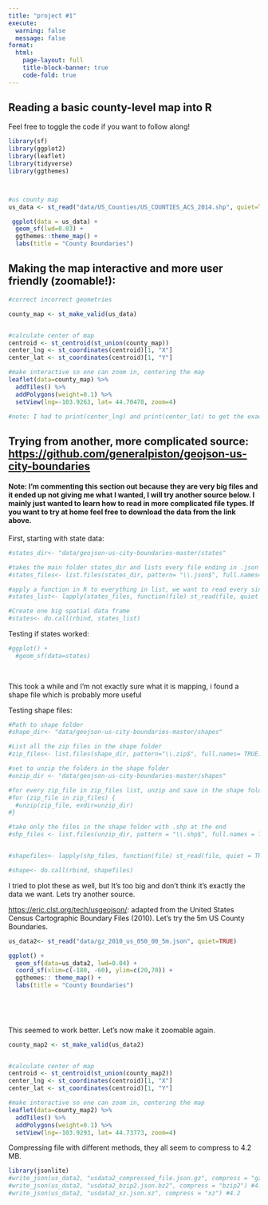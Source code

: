 ```yaml
---
title: "project #1"
execute: 
  warning: false
  message: false
format:
  html:
    page-layout: full
    title-block-banner: true
    code-fold: true 
---
```


## Reading a basic county-level map into R

Feel free to toggle the code if you want to follow along!

```r
library(sf)
library(ggplot2)
library(leaflet)
library(tidyverse)
library(ggthemes)



#us county map
us_data <- st_read("data/US_Counties/US_COUNTIES_ACS_2014.shp", quiet=TRUE)

 ggplot(data = us_data) +
  geom_sf(lwd=0.03) +
  ggthemes::theme_map() +
  labs(title = "County Boundaries")
```

## Making the map interactive and more user friendly (zoomable!):

```r
#correct incorrect geometries 

county_map <- st_make_valid(us_data)


#calculate center of map 
centroid <- st_centroid(st_union(county_map))
center_lng <- st_coordinates(centroid)[1, "X"]
center_lat <- st_coordinates(centroid)[1, "Y"]

#make interactive so one can zoom in, centering the map
leaflet(data=county_map) %>% 
  addTiles() %>% 
  addPolygons(weight=0.1) %>% 
  setView(lng=-103.9263, lat= 44.70478, zoom=4)

#note: I had to print(center_lng) and print(center_lat) to get the exact lng and lat used in the setView function. R wouldn't allow me to set lng=center_lng and lat=center_lat for some reason
```

## Trying from another, more complicated source: <https://github.com/generalpiston/geojson-us-city-boundaries>

#### Note: I'm commenting this section out because they are very big files and it ended up not giving me what I wanted, I will try another source below. I mainly just wanted to learn how to read in more complicated file types. If you want to try at home feel free to download the data from the link above.

First, starting with state data:

```r
#states_dir<- "data/geojson-us-city-boundaries-master/states"

#takes the main folder states_dir and lists every file ending in .json
#states_files<- list.files(states_dir, pattern= "\\.json$", full.names=TRUE)

#apply a function in R to everything in list, we want to read every single state file: 
#states_list<- lapply(states_files, function(file) st_read(file, quiet = TRUE))

#Create one big spatial data frame 
#states<- do.call(rbind, states_list)

```

Testing if states worked:

```r
#ggplot() +
  #geom_sf(data=states)
    
  

```

This took a while and I'm not exactly sure what it is mapping, i found a shape file which is probably more useful

Testing shape files:

```r
#Path to shape folder 
#shape_dir<- "data/geojson-us-city-boundaries-master/shapes"

#List all the zip files in the shape folder
#zip_files<- list.files(shape_dir, pattern="\\.zip$", full.names= TRUE)

#set to unzip the folders in the shape folder 
#unzip_dir <- "data/geojson-us-city-boundaries-master/shapes"

#for every zip_file in zip_files list, unzip and save in the shape folder 
#for (zip_file in zip_files) {
  #unzip(zip_file, exdir=unzip_dir)
#}

#take only the files in the shape folder with .shp at the end 
#shp_files <- list.files(unzip_dir, pattern = "\\.shp$", full.names = TRUE)


#shapefiles<- lapply(shp_files, function(file) st_read(file, quiet = TRUE))

#shape<- do.call(rbind, shapefiles)


```

I tried to plot these as well, but It's too big and don't think it's exactly the data we want. Lets try another source.

<https://eric.clst.org/tech/usgeojson/>: adapted from the United States Census Cartographic Boundary Files (2010). Let's try the 5m US County Boundaries.

```r
us_data2<- st_read("data/gz_2010_us_050_00_5m.json", quiet=TRUE)

ggplot() +
  geom_sf(data=us_data2, lwd=0.04) +
  coord_sf(xlim=c(-180, -60), ylim=c(20,70)) +
  ggthemes:: theme_map() +
  labs(title = "County Boundaries")

  
 
  
```

This seemed to work better. Let's now make it zoomable again.

```r
county_map2 <- st_make_valid(us_data2)


#calculate center of map 
centroid <- st_centroid(st_union(county_map2))
center_lng <- st_coordinates(centroid)[1, "X"]
center_lat <- st_coordinates(centroid)[1, "Y"]

#make interactive so one can zoom in, centering the map
leaflet(data=county_map2) %>% 
  addTiles() %>% 
  addPolygons(weight=0.1) %>% 
  setView(lng=-103.9293, lat= 44.73773, zoom=4)
```

Compressing file with different methods, they all seem to compress to 4.2 MB.

```r
library(jsonlite)
#write_json(us_data2, "usdata2_compressed_file.json.gz", compress = "gzip") #4.2 MB
#write_json(us_data2, "usdata2_bzip2.json.bz2", compress = "bzip2") #4.2 MB 
#write_json(us_data2, "usdata2_xz.json.xz", compress = "xz") #4.2 

```
